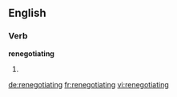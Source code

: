 ==English==

===Verb===
'''renegotiating'''

# {{present participle of|renegotiate}}

[[de:renegotiating]]
[[fr:renegotiating]]
[[vi:renegotiating]]